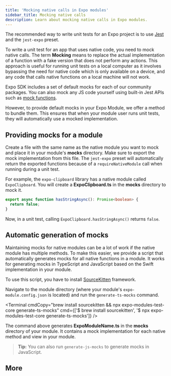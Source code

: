 ```yaml
---
title: 'Mocking native calls in Expo modules'
sidebar_title: Mocking native calls
description: Learn about mocking native calls in Expo modules.
---
```




The recommended way to write unit tests for an Expo project is to use [Jest](https://jestjs.io/) and the `jest-expo` preset.

To write a unit test for an app that uses native code, you need to mock native calls.
The term **Mocking** means to replace the actual implementation of a function with a fake version that does not perform any actions. This approach is useful for running unit tests on a local computer as it involves bypassing the need for native code which is only available on a device, and any code that calls native functions on a local machine will not work.

Expo SDK includes a set of default mocks for each of our community packages. You can also mock any JS code yourself using built-in Jest APIs such as [mock functions](https://jestjs.io/docs/mock-functions).

However, to provide default mocks in your Expo Module, we offer a method to bundle them. This ensures that when your module user runs unit tests, they will automatically use a mocked implementation.

## Providing mocks for a module

Create a file with the same name as the native module you want to mock and place it in your module's **mocks** directory. Make sure to export the mock implementation from this file.
The `jest-expo` preset will automatically return the exported functions because of a `requireNativeModule` call when running during a unit test.

For example, the `expo-clipboard` library has a native module called `ExpoClipboard`. You will create a **ExpoClipboard.ts** in the **mocks** directory to mock it.

```ts ExpoClipboard.ts
export async function hasStringAsync(): Promise<boolean> {
  return false;
}
```

Now, in a unit test, calling `ExpoClipboard.hasStringAsync()` returns `false`.

## Automatic generation of mocks

Maintaining mocks for native modules can be a lot of work if the native module has multiple methods. To make this easier, we provide a script that automatically generates mocks for all native functions in a module.
It works for generating mocks in TypeScript and JavaScript based on the Swift implementation in your module.

To use this script, you have to install [SourceKitten](https://github.com/jpsim/SourceKitten) framework.

Navigate to the module directory (where your module's `expo-module.config.json` is located) and run the `generate-ts-mocks` command.

<Terminal
  cmdCopy="brew install sourcekitten && npx expo-modules-test-core generate-ts-mocks"
  cmd={['$ brew install sourcekitten', '$ npx expo-modules-test-core generate-ts-mocks']}
/>

The command above generates **ExpoModuleName.ts** in the **mocks** directory of your module. It contains a mock implementation for each native method and view in your module.

> **Tip:** You can also run `generate-js-mocks` to generate mocks in JavaScript.

## More

<BoxLink
  title="Unit testing with Jest"
  description="Learn how to set up and configure the jest-expo package to write unit and snapshot tests for a project."
  href="/develop/unit-testing/"
  Icon={Grid01Icon}
/>
